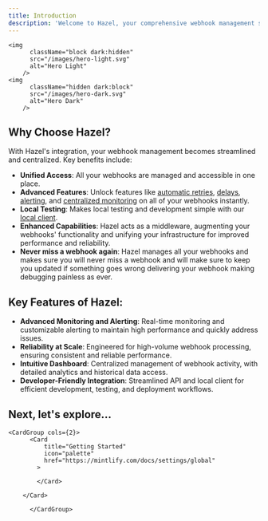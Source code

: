 ```yaml
---
title: Introduction
description: 'Welcome to Hazel, your comprehensive webhook management solution. Designed to streamline your development process, Hazel offers robust infrastructure and a seamless integration experience, allowing developers to focus on feature development and innovation. With Hazel, reliability and scalability are handled for you, ensuring your webhooks are always efficient and effective.'
---
```


    <img
          className="block dark:hidden"
          src="/images/hero-light.svg"
          alt="Hero Light"
        />
    <img
          className="hidden dark:block"
          src="/images/hero-dark.svg"
          alt="Hero Dark"
        />

## Why Choose Hazel?

With Hazel's integration, your webhook management becomes streamlined and centralized. Key benefits include:

- **Unified Access**: All your webhooks are managed and accessible in one place.
- **Advanced Features**: Unlock features like [automatic retries](/features/retries), [delays](/features/delays), [alerting](/features/alerting), and [centralized monitoring](/features/monitoring) on all of your webhooks instantly.
- **Local Testing**: Makes local testing and development simple with our [local client](/features/local).
- **Enhanced Capabilities**: Hazel acts as a middleware, augmenting your webhooks' functionality and unifying your infrastructure for improved performance and reliability.
- **Never miss a webhook again**: Hazel manages all your webhooks and makes sure you will never miss a webhook and will make sure to keep you updated if something goes wrong delivering your webhook making debugging painless as ever.

## Key Features of Hazel:

- **Advanced Monitoring and Alerting**: Real-time monitoring and customizable alerting to maintain high performance and quickly address issues.
- **Reliability at Scale**: Engineered for high-volume webhook processing, ensuring consistent and reliable performance.
- **Intuitive Dashboard**: Centralized management of webhook activity, with detailed analytics and historical data access.
- **Developer-Friendly Integration**: Streamlined API and local client for efficient development, testing, and deployment workflows.


## Next, let's explore...


    <CardGroup cols={2}>
          <Card
              title="Getting Started"
              icon="palette"
              href="https://mintlify.com/docs/settings/global"
            >

            </Card>

  <Card
          title="Development"
          icon="code"
          href="https://mintlify.com/docs/api-playground/openapi"
        >

        </Card>

          </CardGroup>
